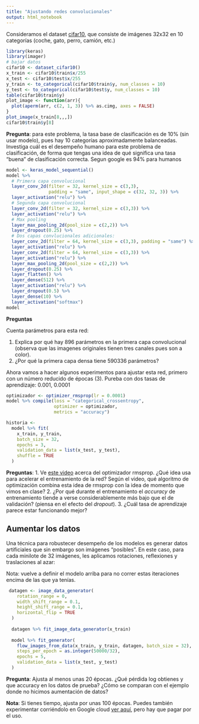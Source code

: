 ```yaml
---
title: "Ajustando redes convolucionales"
output: html_notebook
---
```


Consideramos el dataset [cifar10](https://www.cs.toronto.edu/~kriz/cifar.html), que consiste de imágenes 32x32 en 10 categorías (coche, gato, perro, camión, etc.)

```r
library(keras)
library(imager)
# bajar datos
cifar10 <- dataset_cifar10()
x_train <- cifar10$train$x/255
x_test <- cifar10$test$x/255
y_train <- to_categorical(cifar10$train$y, num_classes = 10)
y_test <- to_categorical(cifar10$test$y, num_classes = 10)
table(cifar10$train$y)
plot_image <- function(arr){
  plot(aperm(arr, c(2, 1, 3)) %>% as.cimg, axes = FALSE)
}
plot_image(x_train[8,,,])
cifar10$train$y[8]
```

**Pregunta**: para este problema, la tasa base de clasificación es de 10% (sin usar modelo), pues hay 10 categorías aproximadamente balanceadas. Investiga cuál es el desempeño humano para este problema de clasificación, de forma que tengas una idea de qué significa una tasa "buena" de clasificación correcta. Segun google es 94% para humanos




```r
model <- keras_model_sequential()
model %>%
  # Primera capa convolucional
  layer_conv_2d(filter = 32, kernel_size = c(3,3), 
                padding = "same", input_shape = c(32, 32, 3)) %>%
  layer_activation("relu") %>% 
  # Segunda capa convolucional
  layer_conv_2d(filter = 32, kernel_size = c(3,3)) %>%
  layer_activation("relu") %>%
  # Max pooling
  layer_max_pooling_2d(pool_size = c(2,2)) %>%
  layer_dropout(0.25) %>%
  # Dos capas convlucionales adicionales:
  layer_conv_2d(filter = 64, kernel_size = c(3,3), padding = "same") %>%
  layer_activation("relu") %>%
  layer_conv_2d(filter = 64, kernel_size = c(3,3)) %>%
  layer_activation("relu") %>%
  layer_max_pooling_2d(pool_size = c(2,2)) %>%
  layer_dropout(0.25) %>%
  layer_flatten() %>%
  layer_dense(512) %>%
  layer_activation("relu") %>%
  layer_dropout(0.5) %>%
  layer_dense(10) %>%
  layer_activation("softmax")
model
```

**Preguntas**

Cuenta parámetros para esta red:

1. Explica por qué hay 896 parámetros en la primera capa convolucional (observa que las imagenes originales tienen tres canales pues son a color).
2. ¿Por qué la primera capa densa tiene 590336 parámetros?


Ahora vamos a hacer algunos experimentos para ajustar esta red, primero con un número
reducido de épocas (3). Pureba con dos tasas de aprendizaje: 0.001, 0.0001 

```r
optimizador <- optimizer_rmsprop(lr = 0.0001)
model %>% compile(loss = "categorical_crossentropy",
                  optimizer = optimizador,
                  metrics = "accuracy")
```


```r
historia <- 
  model %>% fit(
    x_train, y_train,
    batch_size = 32,
    epochs = 3,
    validation_data = list(x_test, y_test),
    shuffle = TRUE
  )
```


**Preguntas**:
1. Ve [este video](https://www.youtube.com/watch?v=_e-LFe_igno) acerca del optimizador
rmsprop. ¿Qué idea usa para acelerar el entrenamiento de la red? Según el video,
qué algoritmo de optimización combina esta idea de rmsprop con la idea de momento que vimos en clase?
2. ¿Por qué durante el entrenamiento el *accuracy* de entrenamiento tiende a verse considerablemente más bajo que el de validación? (piensa en el efecto del *dropout*).
3. ¿Cuál tasa de aprendizaje parece estar funcionando mejor?


## Aumentar los datos

Una técnica para robustecer desempeño de los modelos es generar datos artificiales
que sin embargo son imágenes "posibles". En este caso, para cada minilote
de 32 imágenes, les aplicamos rotaciones, reflexiones y traslaciones al azar:

Nota: vuelve a definir el modelo arriba para no correr estas iteraciones encima de 
las que ya tenías.

```r
 datagen <- image_data_generator(
    rotation_range = 0,
    width_shift_range = 0.1,
    height_shift_range = 0.1,
    horizontal_flip = TRUE
  )
  
  datagen %>% fit_image_data_generator(x_train)
  
  model %>% fit_generator(
    flow_images_from_data(x_train, y_train, datagen, batch_size = 32),
    steps_per_epoch = as.integer(50000/32), 
    epochs = 5, 
    validation_data = list(x_test, y_test)
  )
```



**Pregunta**: Ajusta al menos unas 20 épocas. ¿Qué pérdida log obtienes y que accuracy en los datos de prueba? ¿Cómo se comparan con el ejemplo donde no hicimos aumentación de datos?



**Nota**: Si tienes tiempo, ajusta por unas 100 épocas. Puedes también experimentar corriéndolo en Google cloud [ver aquí](https://tensorflow.rstudio.com/tools/cloudml/articles/getting_started.html), pero hay que pagar por el uso.